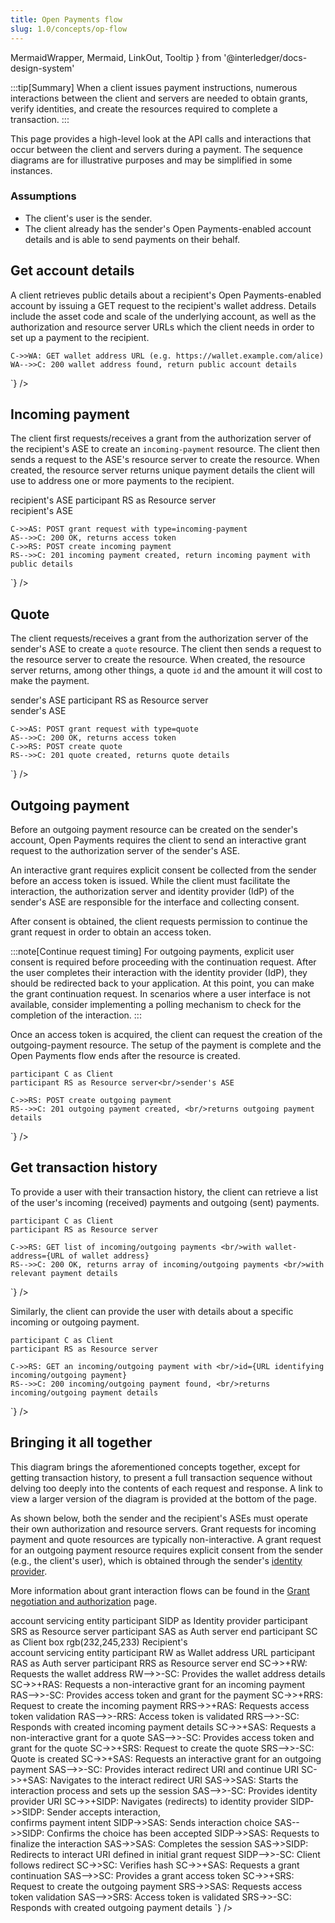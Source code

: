 ```yaml
---
title: Open Payments flow
slug: 1.0/concepts/op-flow
---
```


  MermaidWrapper,
  Mermaid,
  LinkOut,
  Tooltip
} from '@interledger/docs-design-system'

:::tip\[Summary]
When a client issues payment instructions, numerous interactions between the client and servers are needed to obtain grants, verify identities, and create the resources required to complete a transaction.
:::

This page provides a high-level look at the API calls and interactions that occur between the client and servers during a payment. The sequence diagrams are for illustrative purposes and may be simplified in some instances.

### Assumptions

* The <Tooltip content="Such as a mobile or web application or service" client:load>client's</Tooltip> user is the sender.
* The client already has the sender's Open Payments-enabled account details and is able to send payments on their behalf.

## Get account details

A client retrieves public details about a recipient's Open Payments-enabled account by issuing a <LinkOut href="/apis/wallet-address-server/operations/get-wallet-address/">GET request</LinkOut> to the recipient's wallet address. Details include the asset code and scale of the underlying account, as well as the authorization and resource server URLs which the client needs in order to set up a payment to the recipient.

<MermaidWrapper client:load>
  <Mermaid
    graph={`sequenceDiagram
    participant C as Client
    participant WA as Wallet address

    C->>WA: GET wallet address URL (e.g. https://wallet.example.com/alice)
    WA-->>C: 200 wallet address found, return public account details

`}
  />
</MermaidWrapper>

## Incoming payment

The client first <LinkOut href="/apis/auth-server/operations/post-request">requests/receives a grant</LinkOut> from the authorization server of the recipient's <Tooltip content="account servicing entity" client:load>ASE</Tooltip> to create an `incoming-payment` resource. The client then sends a request to the ASE's resource server to <LinkOut href="/apis/resource-server/operations/create-incoming-payment/">create the resource</LinkOut>. When created, the resource server returns unique payment details the client will use to address one or more payments to the recipient.

<MermaidWrapper client:load>
  <Mermaid
    graph={`sequenceDiagram
    participant C as Client
    participant AS as Authorization server<br/>recipient's ASE
    participant RS as Resource server<br/>recipient's ASE

    C->>AS: POST grant request with type=incoming-payment
    AS-->>C: 200 OK, returns access token
    C->>RS: POST create incoming payment
    RS-->>C: 201 incoming payment created, return incoming payment with public details

`}
  />
</MermaidWrapper>

## Quote

The client <LinkOut href="/apis/auth-server/operations/post-request">requests/receives a grant</LinkOut> from the authorization server of the sender's <Tooltip content="Account servicing entity" client:load><span>ASE</span></Tooltip> to create a `quote` resource. The client then sends a request to the resource server to <LinkOut href="/apis/resource-server/operations/create-quote">create the resource</LinkOut>. When created, the resource server returns, among other things, a quote `id` and the amount it will cost to make the payment.

<MermaidWrapper client:load>
  <Mermaid
    graph={`sequenceDiagram
    participant C as Client
    participant AS as Authorization server<br/>sender's ASE
    participant RS as Resource server<br/>sender's ASE

    C->>AS: POST grant request with type=quote
    AS-->>C: 200 OK, returns access token
    C->>RS: POST create quote
    RS-->>C: 201 quote created, returns quote details

`}
  />
</MermaidWrapper>

## Outgoing payment

Before an outgoing payment resource can be created on the sender's account, Open Payments requires the client to send an <LinkOut href="/apis/auth-server/operations/post-request">interactive grant request</LinkOut> to the authorization server of the sender's <Tooltip content="Account servicing entity" client:load><span>ASE</span></Tooltip>.

An interactive grant requires explicit consent be collected from the sender before an access token is issued. While the client must facilitate the interaction, the authorization server and identity provider (IdP) of the sender's ASE are responsible for the interface and collecting consent.

After consent is obtained, the client requests permission to <LinkOut href="/apis/auth-server/operations/post-continue">continue the grant request</LinkOut> in order to obtain an access token.

:::note\[Continue request timing]
For outgoing payments, explicit user consent is required before proceeding with the continuation request. After the user completes their interaction with the identity provider (IdP), they should be redirected back to your application. At this point, you can make the grant continuation request. In scenarios where a user interface is not available, consider implementing a polling mechanism to check for the completion of the interaction.
:::

<Interactive />

Once an access token is acquired, the client can request the creation of the <LinkOut href="/apis/resource-server/operations/create-outgoing-payment">outgoing-payment resource</LinkOut>. The setup of the payment is complete and the Open Payments flow ends after the resource is created.

<MermaidWrapper client:load>
  <Mermaid
    graph={`sequenceDiagram

    participant C as Client
    participant RS as Resource server<br/>sender's ASE

    C->>RS: POST create outgoing payment
    RS-->>C: 201 outgoing payment created, <br/>returns outgoing payment details

`}
  />
</MermaidWrapper>

## Get transaction history

To provide a user with their transaction history, the client can retrieve a list of the user's <LinkOut href="/apis/resource-server/operations/list-incoming-payments/">incoming (received) payments</LinkOut> and <LinkOut href="/apis/resource-server/operations/list-outgoing-payments/">outgoing (sent) payments</LinkOut>.

<MermaidWrapper client:load>
  <Mermaid
    graph={`sequenceDiagram

    participant C as Client
    participant RS as Resource server

    C->>RS: GET list of incoming/outgoing payments <br/>with wallet-address={URL of wallet address}
    RS-->>C: 200 OK, returns array of incoming/outgoing payments <br/>with relevant payment details

`}
  />
</MermaidWrapper>

Similarly, the client can provide the user with details about a specific <LinkOut href="/apis/resource-server/operations/get-incoming-payment">incoming</LinkOut> or <LinkOut href="/apis/resource-server/operations/get-outgoing-payment">outgoing</LinkOut> payment.

<MermaidWrapper client:load>
  <Mermaid
    graph={`sequenceDiagram

    participant C as Client
    participant RS as Resource server

    C->>RS: GET an incoming/outgoing payment with <br/>id={URL identifying incoming/outgoing payment}
    RS-->>C: 200 incoming/outgoing payment found, <br/>returns incoming/outgoing payment details

`}
  />
</MermaidWrapper>

## Bringing it all together

This diagram brings the aforementioned concepts together, except for getting transaction history, to present a full transaction sequence without delving too deeply into the contents of each request and response. A link to view a larger version of the diagram is provided at the bottom of the page.

As shown below, both the sender and the recipient's ASEs must operate their own authorization and resource servers. Grant requests for incoming payment and quote resources are typically non-interactive. A grant request for an outgoing payment resource requires explicit consent from the sender (e.g., the client's user), which is obtained through the sender's [identity provider](/1.0/identity/idp/).

More information about grant interaction flows can be found in the [Grant negotiation and authorization](/1.0/identity/grants) page.

<MermaidWrapper client:load>
  <Mermaid
    graph={`sequenceDiagram
    autonumber
    box rgb(225,245,254) Sender's<br/>account servicing entity
    participant SIDP as Identity provider
    participant SRS as Resource server
    participant SAS as Auth server
    end
    participant SC as Client
    box rgb(232,245,233) Recipient's<br/>account servicing entity
    participant RW as Wallet address URL
    participant RAS as Auth server
    participant RRS as Resource server
    end
    SC->>+RW: Requests the wallet address
    RW-->>-SC: Provides the wallet address details
    SC->>+RAS: Requests a non-interactive grant for an incoming payment
    RAS-->>-SC: Provides access token and grant for the payment
    SC->>+RRS: Request to create the incoming payment
    RRS->>+RAS: Requests access token validation
    RAS-->>-RRS: Access token is validated
    RRS-->>-SC: Responds with created incoming payment details
    SC->>+SAS: Requests a non-interactive grant for a quote
    SAS-->>-SC: Provides access token and grant for the quote
    SC->>+SRS: Request to create the quote
    SRS-->>-SC: Quote is created
    SC->>+SAS: Requests an interactive grant for an outgoing payment
    SAS-->>-SC: Provides interact redirect URI and continue URI
    SC->>+SAS: Navigates to the interact redirect URI
    SAS->>SAS: Starts the interaction process and sets up the session
    SAS-->>-SC: Provides identity provider URI
    SC->>+SIDP: Navigates (redirects) to identity provider
    SIDP->>SIDP: Sender accepts interaction, <br/>confirms payment intent
    SIDP->>SAS: Sends interaction choice
    SAS-->>SIDP: Confirms the choice has been accepted
    SIDP->>SAS: Requests to finalize the interaction
    SAS->>SAS: Completes the session
    SAS->>SIDP: Redirects to interact URI defined in initial grant request
    SIDP-->>-SC: Client follows redirect
    SC->>SC: Verifies hash
    SC->>+SAS: Requests a grant continuation
    SAS-->>SC: Provides a grant access token
    SC->>+SRS: Request to create the outgoing payment
    SRS->>SAS: Requests access token validation
    SAS-->>SRS: Access token is validated
    SRS->>-SC: Responds with created outgoing payment details
`}
  />
</MermaidWrapper>
